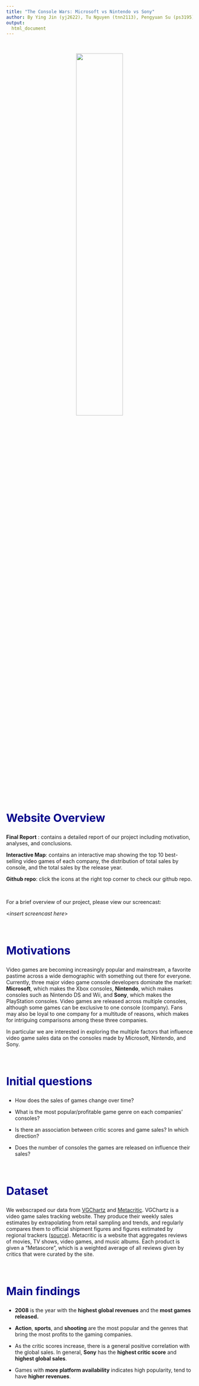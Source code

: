 ```yaml
---
title: "The Console Wars: Microsoft vs Nintendo vs Sony"
author: By Ying Jin (yj2622), Tu Nguyen (tnn2113), Pengyuan Su (ps3195), Lily Wang (fw2260), Haoyang Yi (hy2669)
output: 
  html_document
---
```


<style type="text/css">

h1.title {
  font-size: 40px;
  font-family: 'Abel', sans-serif;
  color: #003399;
}
h1.author {
  font-size: 24px;
  font-family: 'Abel', sans-serif;
  color: #003399;
}
h1 { /* Header 1 */
  font-size: 36px;
  color: DarkBlue;
}
h2 { /* Header 2 */
    font-size: 30px;
  color: DarkBlue;
}
h3 { /* Header 3 */
  font-size: 22px;
  color: DarkBlue;
}
</style>

<br>

<center>
<img src="images/home_image.jpg" style="width:50%">
</center>

<br></br>

## Website Overview

**Final Report** : contains a detailed report of our project including motivation, analyses, and conclusions. 

**Interactive Map**: contains an interactive map showing the top 10 best-selling video games of each company, the distribution of total sales by console, and the total sales by the release year. 

**Github repo**: click the icons at the right top corner to check our github repo. 

<br>

For a brief overview of our project, please view our screencast:

<*insert screencast here*>

<br>

## Motivations

Video games are becoming increasingly popular and mainstream, a favorite pastime across a wide demographic with something out there for everyone. Currently, three major video game console developers dominate the market: **Microsoft**, which makes the Xbox consoles, **Nintendo**, which makes consoles such as Nintendo DS and Wii, and **Sony**, which makes the PlayStation consoles. Video games are released across multiple consoles, although some games can be exclusive to one console (company). Fans may also be loyal to one company for a multitude of reasons, which makes for intriguing comparisons among these three companies. 

In particular we are interested in exploring the multiple factors that influence video game sales data on the consoles made by Microsoft, Nintendo, and Sony.

<br>

## Initial questions

* How does the sales of games change over time?

* What is the most popular/profitable game genre on each companies' consoles?

* Is there an association between critic scores and game sales? In which direction?

* Does the number of consoles the games are released on influence their sales?


<br>

## Dataset 

We webscraped our data from  [VGChartz](https://www.vgchartz.com/games/games.php?name=&keyword=&console=&region=All&developer=&publisher=&goty_year=&genre=Action&boxart=Both&banner=Both&ownership=Both&showmultiplat=No&results=200&order=TotalSales&showtotalsales=0&showtotalsales=1&showpublisher=0&showpublisher=1&showvgchartzscore=0&shownasales=0&shownasales=1&showdeveloper=0&showdeveloper=1&showcriticscore=0&showcriticscore=1&showpalsales=0&showpalsales=1&showreleasedate=0&showreleasedate=1&showuserscore=0&showuserscore=1&showjapansales=0&showjapansales=1&showlastupdate=0&showothersales=0&showothersales=1&showshipped=0) and  [Metacritic](https://www.metacritic.com/browse/games/score/metascore/all/all/filtered?view=detailed&page=0). VGChartz is a video game sales tracking website. They produce their weekly sales estimates by extrapolating from retail sampling and trends, and regularly compares them to official shipment figures and figures estimated by regional trackers ([source](https://www.vgchartz.com/methodology.php)). Metacritic is a website that aggregates reviews of movies, TV shows, video games, and music albums. Each product is given a “Metascore”, which is a weighted average of all reviews given by critics that were curated by the site.  

<br>

## Main findings

* **2008** is the year with the **highest global revenues** and the **most games released.**

* **Action**, **sports**, and **shooting** are the most popular and the genres that bring the most profits to the gaming companies.

* As the critic scores increase, there is a general positive correlation with the global sales. In general, **Sony** has the **highest critic score** and **highest global sales**. 

* Games with **more platform availability** indicates high popularity, tend to have **higher revenues**.  

